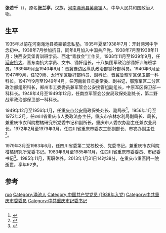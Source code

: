 '''张若千'''（{{bd|1921年|10月12日|2013年|1月31日|catIdx=Zhang}}），原名'''张兰亭'''，汉族，[[河南|河南]][[渑池县|渑池县]][[英豪镇|英豪镇]]人，中华人民共和国政治人物。

== 生平  ==
1935年以前在河南渑池县英豪镇念私塾。1935年夏至1938年7月：开封两河中学念初中。1938年7月参加抗日，同年8月加入中国共产党。1938年7月至1938年11月：陕西安吴堡青训班学员、西北“青救会”工作员。1938年11月至1939年9月，任[[延安抗大|延安抗大]]、晋东南抗大学员、文书、锄奸组长，十八集团军政治部锄奸训练班学员。1939年9月至1940年6月：晋冀豫边区纵队政治部锄奸部科员。1940年6月至1947年9月，任129师、太行军区锄奸部科员、副科长，晋冀鲁豫军区保卫部一科科长。1947年9月至1949年4月，任河南新县县委常委、副书记，鄂豫军区二分区政治部组织科长，郑州市工委委员兼军管会公安接管组副组长，中原军区保卫部一科科长。1949年4月至1949年12月，任南京军管会公安局政保处副处长，第二野战军政治部保卫部一科科长。

1949年12月至1956年1月，任[[重庆市公安局|重庆市公安局]]政保处处长、副局长<ref name="包叙定余楚修">{{cite book|author1=包叙定|author2=余楚修|author3=重庆市地方志编纂委员会|title=重庆市志|url=http://books.google.com/books?id=gWp4AAAAIAAJ|publisher=重庆出版社|page=396}}</ref>。1956年1月至1972年2月，任四川省重庆市人委政法办主任，重庆市农林水利局副局长、局长，兼重庆市农科院柑橘研究所党委书记和副所长，重庆市人委农办副主任兼农业局长。1972年2月至1979年3月，任四川省重庆市委农工部副部长、市农办副主任<ref>{{cite book|title=重庆市志: 农业综述, 蔬菜志, 林业志, 水利志, 乡镇企业志, 种植志, 农垦志, 养殖志, 农机志|url=http://books.google.com/books?id=R1MLAQAAMAAJ|year=1999|publisher=四川大学出版社|pages=23–24}}</ref>。

1979年3月至1983年6月，任四川省委第二党校校长、党委书记，兼重庆市农科院柑橘研究所党委书记。1983年6月至1985年11月，任四川省重庆市委委员、市纪委书记<ref>{{cite book|title=重庆人事志|url=http://books.google.com/books?id=n3gLAQAAMAAJ|year=1992|publisher=重庆大学出版社|page=173}}</ref>。1985年11月，离职休养。2013年1月31日14时38分，在重庆市重医附一院逝世，享年92岁。

==参考==
{{reflist}}

{{DEFAULTSORT:zhang ruoqian}}
[[Category:张姓|ruo]]
[[Category:澠池人|Category:澠池人]]
[[Category:中国共产党党员_(1938年入党)|Category:中国共产党党员 (1938年入党)]]
[[Category:中共重庆市委委员|Category:中共重庆市委委员]]
[[Category:中共重庆市纪委书记|Category:中共重庆市纪委书记]]
